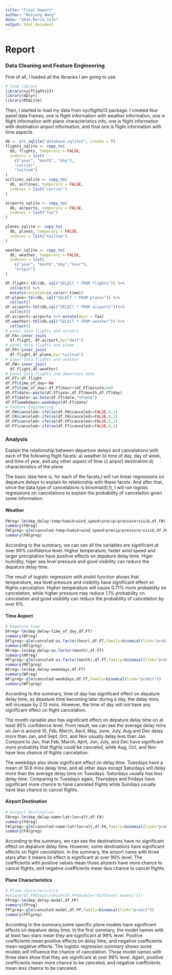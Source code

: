 ```yaml
---
title: "Final Report"
author: "Weiyang Wang"
date: "2016,March,15th"
output: html_document
---
```



# Report

### Data Cleaning and Feature Engineering
First of all, I loaded all the libraries I am going to use.
```r
# load library
library(nycflights13)
library(dplyr)
library(RSQLite)
```
Then, I started to load my data from nycflights13 package. I created four panel data frames, one is flight information with weather information, one is flight information with plane characteristics info, one is flight information with destination airport information, and final one is flight information with time aspects.

```r
db <- src_sqlite("database.sqlite3", create = T)
flights_sqlite <- copy_to(
  db, flights, temporary = FALSE, 
  indexes = list(
    c("year", "month", "day"), 
    "carrier", 
    "tailnum")
)
airlines_sqlite <- copy_to(
  db, airlines, temporary = FALSE, 
  indexes = list("carrier")
)

airports_sqlite <- copy_to(
  db, airports, temporary = FALSE, 
  indexes = list("faa")
)

planes_sqlite <- copy_to(
  db, planes, temporary = FALSE, 
  indexes = list("tailnum")
)

weather_sqlite <- copy_to(
  db, weather, temporary = FALSE, 
  indexes = list(
    c("year", "month","day","hour"),
    "origin")
)

df.flight<-tbl(db, sql("SELECT * FROM flights")) %>% 
  collect() %>%
  mutate(canceled=is.na(arr_time))
df.plane<-tbl(db, sql("SELECT * FROM planes")) %>% 
  collect()
df.airport<-tbl(db,sql("SELECT * FROM airports"))%>% 
  collect()
df.airport<-airports %>% mutate(dest = faa)
df.weather<-tbl(db,sql("SELECT * FROM weather")) %>%
  collect()
# panel data flights and airport
df.FA<-inner_join(
  df.flight, df.airport,by="dest")
# panel data flights and plane
df.FP<-inner_join(
  df.flight,df.plane,by="tailnum")
# panel data flights and weather
df.FW<-inner_join(
  df.flight,df.weather)
# panel data flights and departure date
df.FT<-df.flight
df.FT$time_of_day<-NA
df.FT$time_of_day<-df.FT$hour+(df.FT$minute/60)
df.FT$date<-paste(df.FT$year,df.FT$month,df.FT$day)
df.FT$date<-as.Date(df.FT$date,"%Y%m%d")
df.FT$weekdays<-weekdays(df.FT$date)
# Feature Engineering
df.FW$canceled<-ifelse(df.FW$canceled==FALSE,0,1)
df.FA$canceled<-ifelse(df.FA$canceled==FALSE,0,1)
df.FP$canceled<-ifelse(df.FP$canceled==FALSE,0,1)
df.FT$canceled<-ifelse(df.FT$canceled==FALSE,0,1)
```

### Analysis

Explain the relationship between departure delays and cancelations with each of the following flight facets:
a) weather
b) time of day, day of week, and time of year, and any other aspect of time
c) airport destination
d) characteristics of the plane

The basic idea here is, for each of the facets,I will run linear regressions on depature delays to explain its relationship with these facets. And after that, since the data type of cancelations is binomial(0,1), I will run logistic regressions on cancelations to explain the probability of cancelation given some information.

#### Weather
```r
FWreg<-lm(dep_delay~temp+humid+wind_speed+precip+pressure+visib,df.FW)
summary(FWreg)
FWlgreg<-glm(canceled~temp+humid+wind_speed+precip+pressure+visib,df.FW,family=binomial(link="probit"))
summary(FWlgreg)
```
According to the summary, we can see all the variables are significant at over 99% confidence level. Higher temperature, faster wind speed and larger preciptation have positive effects on depature delay time. Higer humidity, higer sea level pressure and good visibility can reduce the depature delay time.

The result of logistic regression with probit function shows that temperature, sea level pressure and visibility have significant effect on flights cancelation. Higher temperature will cause 0.71% more probability on cancelation, while higher pressure may reduce 1.1% probability on cancelation and good visibility can reduce the probability of cancelation by over 6%.

#### Time Aspect
```r
# Depature time
DFreg<-lm(dep_delay~time_of_day,df.FT)
summary(DFreg)
DFlgreg<-glm(canceled~as.factor(hour),df.FT,family=binomial(link="probit"))
summary(DFlgreg)
MFreg<-lm(dep_delay~as.factor(month),df.FT)
summary(MFreg)
MFlgreg<-glm(canceled~as.factor(month),df.FT,family=binomial(link="probit"))
summary(MFlgreg)
WFreg<-lm(dep_delay~weekdays,df.FT)
summary(WFreg)
WFlgreg<-glm(canceled~weekdays,df.FT,family=binomial(link="probit"))
summary(WFlgreg)
```
According to the summary, time of day has significant effect on depature delay time, as depature time becoming later during a day, the delay mins will increase by 2.13 mins. However, the time of day will not have any significant effect on flight cancelation.

The month variable also has significant effect on depature delay time on at least 95% confidence level. From result, we can see the average delay mins on Jan is around 10, Feb, March, April, May, June, July, Aug and Dec delay more than Jan, and Sept, Oct, and Nov usually delay less than Jan. 
Compare to Jan, that Feb, March, April, Jun, July, and Dec have significant more probabilty that flights could be canceled, while Aug, Oct, and Nov have less chance of flights cancelation.

The weekdays also show significant effect on delay time. Tuesdays have a mean of 10.6 mins delay time, and all other days except Saturdays will delay more than the average delay time on Tuesdays. Saturdays usually has less delay time. Comparing to Tuesdays again, Thursdays and Fridays have significant more chance to have canceled flights while Sundays usually have less chance to cancel flights.

#### Airport Destination
```r
# Airport Destination
FAreg<-lm(dep_delay~name+lat+lon+alt,df.FA)
summary(FAreg)
FAlgreg<-glm(canceled~name+lat+lon+alt,df.FA,family=binomial(link="probit"))
summary(FAlgreg)
```
According to the summary, we can see the destinations have no significant effect on depature delay time. However, some destinations have significant effects on flight cancelation. In the summary, the airport name with three stars after it means its effect is significant at over 99% level. The coefficients with positive values mean those airports have more chance to cancel flights, and negative coefficients mean less chance to cancel flights.

#### Plane Characteristics
```r
# Plane characteristics
#unique(df.FP$seats[which(df.FP$model=="different models")])
FPreg<-lm(dep_delay~model,df.FP)
summary(FPreg)
FPlgreg<-glm(canceled~model,df.FP,family=binomial(link="probit"))
summary(FPlgreg)
```
According to the summary,some specific plane models have significant effects on depature delay time. In the first summary, the model names with at least two stars mean they are significant at 99% level. Positive coefficients mean positive effects on delay time, and negative coefficients mean negative effects. The logistic regression summary shows some models will influence the chance of cancelation. Those model names with three stars show that they are significant at over 99% level. Again, positive coefficients mean more chance to be canceled, and negative coefficients mean less chance to be canceled.